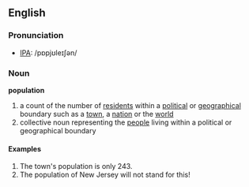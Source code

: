 ==English==
===Pronunciation===
*[[IPA]]: /pɒpjʊleɪʃən/
===Noun===
'''population'''
#a count of the number of [[resident|residents]] within a [[political]] or [[geographical]] boundary such as a [[town]], a [[nation]] or the [[world]]
#collective noun representing the [[people]] living within a political or geographical boundary
====Examples====
#The town's population is only 243.
#The population of New Jersey will not stand for this!